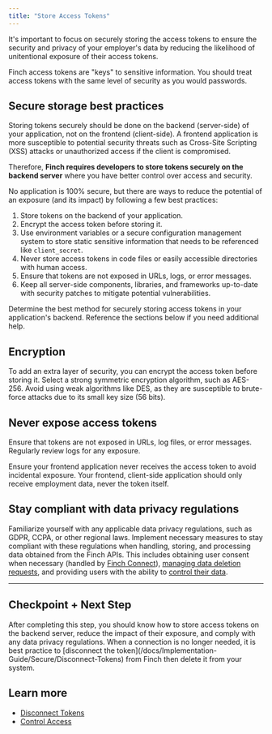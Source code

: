 ```yaml
---
title: "Store Access Tokens"
---
```


It's important to focus on securely storing the access tokens to ensure the security and privacy of your employer's data by reducing the likelihood of unitentional exposure of their access tokens.

<Warning>
 Finch access tokens are "keys" to sensitive information. You should treat access tokens with the same level of security as you would passwords.
</Warning>

## Secure storage best practices

Storing tokens securely should be done on the backend (server-side) of your application, not on the frontend (client-side). A frontend application is more susceptible to potential security threats such as Cross-Site Scripting (XSS) attacks or unauthorized access if the client is compromised. 

Therefore, **Finch requires developers to store tokens securely on the backend server** where you have better control over access and security.

No application is 100% secure, but there are ways to reduce the potential of an exposure (and its impact) by following a few best practices:

1. Store tokens on the backend of your application.
1. Encrypt the access token before storing it.
1. Use environment variables or a secure configuration management system to store static sensitive information that needs to be referenced like `client_secret`.
1. Never store access tokens in code files or easily accessible directories with human access.
1. Ensure that tokens are not exposed in URLs, logs, or error messages.
1. Keep all server-side components, libraries, and frameworks up-to-date with security patches to mitigate potential vulnerabilities.

Determine the best method for securely storing access tokens in your application's backend. Reference the sections below if you need additional help.

## Encryption

To add an extra layer of security, you can encrypt the access token before storing it. Select a strong symmetric encryption algorithm, such as AES-256. Avoid using weak algorithms like DES, as they are susceptible to brute-force attacks due to its small key size (56 bits).

## Never expose access tokens

Ensure that tokens are not exposed in URLs, log files, or error messages. Regularly review logs for any exposure.

Ensure your frontend application never receives the access token to avoid incidental exposure. Your frontend, client-side application should only receive employment data, never the token itself.

## Stay compliant with data privacy regulations

Familiarize yourself with any applicable data privacy regulations, such as GDPR, CCPA, or other regional laws. Implement necessary measures to stay compliant with these regulations when handling, storing, and processing data obtained from the Finch APIs. This includes obtaining user consent when necessary (handled by [Finch Connect](/docs/Implementation-Guide/Connect/Set-Up-Finch-Connect)), [managing data deletion requests](/docs/Implementation-Guide/Secure/Disconnect-Tokens), and providing users with the ability to [control their data](/docs/Implementation-Guide/Secure/Control-Access).

---

## Checkpoint + Next Step
<Check>
 After completing this step, you should know how to store access tokens on the backend server, reduce the impact of their exposure, and comply with any data privacy regulations. When a connection is no longer needed, it is best practice to [disconnect the token](/docs/Implementation-Guide/Secure/Disconnect-Tokens) from Finch then delete it from your system. 
</Check>

## Learn more
- [Disconnect Tokens](/docs/Implementation-Guide/Secure/Disconnect-Tokens)
- [Control Access](/docs/Implementation-Guide/Secure/Control-Access)
